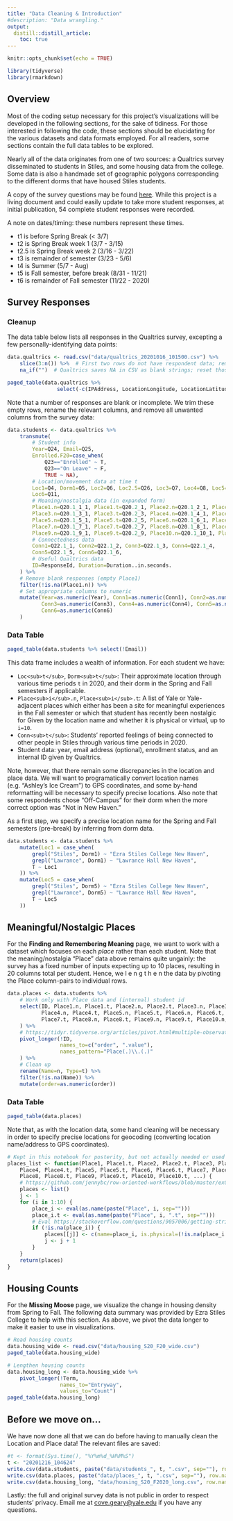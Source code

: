 ```yaml
---
title: "Data Cleaning & Introduction"
#description: "Data wrangling."
output:
  distill::distill_article:
    toc: true
---
```


```r
knitr::opts_chunk$set(echo = TRUE)
```

```r
library(tidyverse)
library(rmarkdown)
```

## Overview

Most of the coding setup necessary for this project's visualizations will be developed in the following sections, for the sake of tidiness. For those interested in following the code, these sections should be elucidating for the various datasets and data formats employed. For all readers, some sections contain the full data tables to be explored.

Nearly all of the data originates from one of two sources: a Qualtrics survey disseminated to students in Stiles, and some housing data from the college. Some data is also a handmade set of geographic polygons corresponding to the different dorms that have housed Stiles students.

A copy of the survey questions may be found [here](site-data/MooseMapping_Qualtrics.pdf). While this project is a living document and could easily update to take more student responses, at initial publication, 54 complete student responses were recorded.

A note on dates/timing: these numbers represent these times.

* t1 is before Spring Break (< 3/7)
* t2 is Spring Break week 1 (3/7 - 3/15)
* t2.5 is Spring Break week 2 (3/16 - 3/22)
* t3 is remainder of semester (3/23 - 5/6)
* t4 is Summer (5/7 - Aug)
* t5 is Fall semester, before break (8/31 - 11/21)
* t6 is remainder of Fall semester (11/22 - 2020)

## Survey Responses

### Cleanup

The data table below lists all responses in the Qualtrics survey, excepting a few personally-identifying data points:

```r
data.qualtrics <- read.csv("data/qualtrics_20201016_101500.csv") %>%
    slice(3:n()) %>%  # First two rows do not have respondent data; remove them
    na_if("")  # Qualtrics saves NA in CSV as blank strings; reset those to NA

paged_table(data.qualtrics %>%
                select(-c(IPAddress, LocationLongitude, LocationLatitude, Q25)))
```

Note that a number of responses are blank or incomplete. We trim these empty rows, rename the relevant columns, and remove all unwanted columns from the survey data:

```r
data.students <- data.qualtrics %>%
    transmute(
        # Student info
        Year=Q24, Email=Q25,
        Enrolled.F20=case_when(
            Q23=="Enrolled" ~ T,
            Q23=="On Leave" ~ F,
            TRUE ~ NA),
        # Location/movement data at time t
        Loc1=Q4, Dorm1=Q5, Loc2=Q6, Loc2.5=Q26, Loc3=Q7, Loc4=Q8, Loc5=Q9, Dorm5=Q10,
        Loc6=Q11,
        # Meaning/nostalgia data (in expanded form)
        Place1.n=Q20.1_1_1, Place1.t=Q20.2_1, Place2.n=Q20.1_2_1, Place2.t=Q20.2_2,
        Place3.n=Q20.1_3_1, Place3.t=Q20.2_3, Place4.n=Q20.1_4_1, Place4.t=Q20.2_4,
        Place5.n=Q20.1_5_1, Place5.t=Q20.2_5, Place6.n=Q20.1_6_1, Place6.t=Q20.2_6,
        Place7.n=Q20.1_7_1, Place7.t=Q20.2_7, Place8.n=Q20.1_8_1, Place8.t=Q20.2_8,
        Place9.n=Q20.1_9_1, Place9.t=Q20.2_9, Place10.n=Q20.1_10_1, Place10.t=Q20.2_10,
        # Connectedness data
        Conn1=Q22.1_1, Conn2=Q22.1_2, Conn3=Q22.1_3, Conn4=Q22.1_4,
        Conn5=Q22.1_5, Conn6=Q22.1_6,
        # Useful Qualtrics data
        ID=ResponseId, Duration=Duration..in.seconds.
    ) %>%
    # Remove blank responses (empty Place1)
    filter(!is.na(Place1.n)) %>%
    # Set appropriate columns to numeric
    mutate(Year=as.numeric(Year), Conn1=as.numeric(Conn1), Conn2=as.numeric(Conn2),
           Conn3=as.numeric(Conn3), Conn4=as.numeric(Conn4), Conn5=as.numeric(Conn5),
           Conn6=as.numeric(Conn6)
    )
```

### Data Table

```r
paged_table(data.students %>% select(!Email))
```

This data frame includes a wealth of information. For each student we have:

* `Loc<sub>t</sub>`, `Dorm<sub>t</sub>`: Their approximate location through various time periods `t` in 2020, and their dorm in the Spring and Fall semesters if applicable.
* `Place<sub>i</sub>.n`, `Place<sub>i</sub>.t`: A list of Yale or Yale-adjacent places which either has been a site for meaningful experiences in the Fall semester or which that student has recently been nostalgic for Given by the location name and whether it is physical or virtual, up to `i=10`.
* `Conn<sub>t</sub>`: Students' reported feelings of being connected to other people in Stiles through various time periods in 2020.
* Student data: year, email address (optional), enrollment status, and an internal ID given by Qualtrics.

Note, however, that there remain some discrepancies in the location and place data. We will want to programatically convert location names (e.g. "Ashley's Ice Cream") to GPS coordinates, and some by-hand reformatting will be necessary to specify precise locations. Also note that some respondents chose "Off-Campus" for their dorm when the more correct option was "Not in New Haven."

As a first step, we specify a precise location name for the Spring and Fall semesters (pre-break) by inferring from dorm data.

```r
data.students <- data.students %>%
    mutate(Loc1 = case_when(
        grepl("Stiles", Dorm1) ~ "Ezra Stiles College New Haven",
        grepl("Lawrance", Dorm1) ~ "Lawrance Hall New Haven",
        T ~ Loc1
    )) %>%
    mutate(Loc5 = case_when(
        grepl("Stiles", Dorm5) ~ "Ezra Stiles College New Haven",
        grepl("Lawrance", Dorm5) ~ "Lawrance Hall New Haven",
        T ~ Loc5
    ))
```

## Meaningful/Nostalgic Places

For the **Finding and Remembering Meaning** page, we want to work with a dataset which focuses on each *place* rather than each student. Note that the meaning/nostalgia "Place" data above remains quite ungainly: the survey has a fixed number of inputs expecting up to 10 places, resulting in 20 columns total per student. Hence, we $\text{l e n g t h e n}$ the data by pivoting the Place column-pairs to individual rows.

```r
data.places <- data.students %>%
    # Work only with Place data and (internal) student id
    select(ID, Place1.n, Place1.t, Place2.n, Place2.t, Place3.n, Place3.t,
           Place4.n, Place4.t, Place5.n, Place5.t, Place6.n, Place6.t, Place7.n,
           Place7.t, Place8.n, Place8.t, Place9.n, Place9.t, Place10.n, Place10.t
    ) %>%
    # https://tidyr.tidyverse.org/articles/pivot.html#multiple-observations-per-row-1
    pivot_longer(!ID,
                 names_to=c("order", ".value"),
                 names_pattern="Place(.)\\.(.)"
    ) %>%
    # Clean up
    rename(Name=n, Type=t) %>%
    filter(!is.na(Name)) %>%
    mutate(order=as.numeric(order))
```

### Data Table

```r
paged_table(data.places)
```

Note that, as with the location data, some hand cleaning will be necessary in order to specify precise locations for geocoding (converting location name/address to GPS coordinates).

```r
# Kept in this notebook for posterity, but not actually needed or used for Moose Mapping.
places_list <- function(Place1, Place1.t, Place2, Place2.t, Place3, Place3.t,
    Place4, Place4.t, Place5, Place5.t, Place6, Place6.t, Place7, Place7.t,
    Place8, Place8.t, Place9, Place9.t, Place10, Place10.t, ...) {
    # https://github.com/jennybc/row-oriented-workflows/blob/master/ex06_runif-via-pmap.md reference on pmap
    places <- list()
    j <- 1
    for (i in 1:10) {
        place_i <- eval(as.name(paste("Place", i, sep="")))
        place_i.t <- eval(as.name(paste("Place", i, ".t", sep="")))
        # Eval https://stackoverflow.com/questions/9057006/getting-strings-recognized-as-variable-names-in-r
        if (!is.na(place_i)) {
            places[[j]] <- c(name=place_i, is.physical=(!is.na(place_i.t) & place_i.t=="Physical"))
            j <- j + 1
        }
    }
    return(places)
}
```

## Housing Counts

For the **Missing Moose** page, we visualize the change in housing density from Spring to Fall. The following data summary was provided by Ezra Stiles College to help with this section. As above, we pivot the data longer to make it easier to use in visualizations.

```r
# Read housing counts
data.housing_wide <- read.csv("data/housing_S20_F20_wide.csv")
paged_table(data.housing_wide)
```

```r
# Lengthen housing counts
data.housing_long <- data.housing_wide %>%
    pivot_longer(!Term,
                 names_to="Entryway",
                 values_to="Count")
paged_table(data.housing_long)
```

## Before we move on...

We have now done all that we can do before having to manually clean the Location and Place data! The relevant files are saved:

```r
#t <- format(Sys.time(), "%Y%m%d_%H%M%S")
t <- "20201216_104624"
write.csv(data.students, paste("data/students_", t, ".csv", sep=""), row.names=F)
write.csv(data.places, paste("data/places_", t, ".csv", sep=""), row.names=F)
write.csv(data.housing_long, "data/housing_S20_F2020_long.csv", row.names=F)
```

Lastly: the full and original survey data is not public in order to respect students' privacy. Email me at [cove.geary@yale.edu](mailto:cove.geary@yale.edu) if you have any questions.